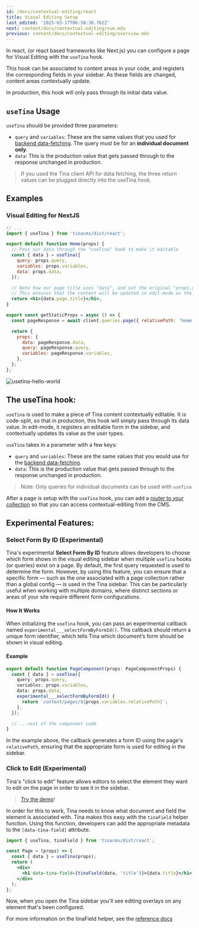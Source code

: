 ```yaml
---
id: /docs/contextual-editing/react
title: Visual Editing Setup
last_edited: '2025-03-17T06:50:30.762Z'
next: content/docs/contextual-editing/vue.mdx
previous: content/docs/contextual-editing/overview.mdx
---
```


<WarningCallout
  body="**Visual Editing Requirements –**
  before a page can be setup with visual editing, it first needs to be using [Tina's data-fetching](/docs/features/data-fetching/)."
/>

In react, (or react based frameworks like Next.js) you can configure a page for Visual Editing with the `useTina` hook.

This hook can be associated to content areas in your code, and registers the corresponding fields in your sidebar. As these fields are changed, content areas contextually update.

In production, this hook will only pass through its initial data value.

## `useTina` Usage

`useTina` should be provided three parameters:

- `query` and `variables`: These are the same values that you used for [backend data-fetching](/docs/features/data-fetching/). The query must be for an **individual document only**.
- `data`: This is the production value that gets passed through to the response unchanged in production.

> If you used the Tina client API for data fetching, the three return values can be plugged directly into the useTina hook.

## Examples

### Visual Editing for NextJS

```jsx
// ...
import { useTina } from 'tinacms/dist/react';

export default function Home(props) {
  // Pass our data through the "useTina" hook to make it editable
  const { data } = useTina({
    query: props.query,
    variables: props.variables,
    data: props.data,
  });

  // Note how our page title uses "data", and not the original "props.data".
  // This ensures that the content will be updated in edit-mode as the user types
  return <h1>{data.page.title}</h1>;
}

export const getStaticProps = async () => {
  const pageResponse = await client.queries.page({ relativePath: 'home.mdx' });

  return {
    props: {
      data: pageResponse.data,
      query: pageResponse.query,
      variables: pageResponse.variables,
    },
  };
};
```

![usetina-hello-world](/img/docs/contextual-editing/hello-world.png)

## The useTina hook:

`useTina` is used to make a piece of Tina content contextually editable. It is code-split, so that in production, this hook will simply pass through its data value. In edit-mode, it registers an editable form in the sidebar, and contextually updates its value as the user types.

`useTina` takes in a parameter with a few keys:

- `query` and `variables`: These are the same values that you would use for the [backend data-fetching](/docs/features/data-fetching/).
- `data`: This is the production value that gets passed through to the response unchanged in production.

> Note: Only queries for individual documents can be used with `useTina`

After a page is setup with the `useTina` hook, you can add a [router to your collection](/docs/contextual-editing/router) so that you can access contextual-editing from the CMS.

## Experimental Features:

### Select Form By ID (Experimental)

Tina's experimental **Select Form By ID** feature allows developers to choose which form shows in the visual editing sidebar when multiple `useTina` hooks (or queries) exist on a page. By default, the first query requested is used to determine the form. However, by using this feature, you can ensure that a specific form — such as the one associated with a page collection rather than a global config — is used in the Tina sidebar. This can be particularly useful when working with multiple domains, where distinct sections or areas of your site require different form configurations.

#### How It Works

When initializing the `useTina` hook, you can pass an experimental callback named `experimental___selectFormByFormId()`. This callback should return a unique form identifier, which tells Tina which document’s form should be shown in visual editing.

#### Example

```typescript
export default function PageComponent(props: PageComponentProps) {
  const { data } = useTina({
    query: props.query,
    variables: props.variables,
    data: props.data,
    experimental___selectFormByFormId() {
      return `content/pages/${props.variables.relativePath}`;
    },
  });

  // ...rest of the component code
}
```

In the example above, the callback generates a form ID using the page's `relativePath`, ensuring that the appropriate form is used for editing in the sidebar.

### Click to Edit (Experimental)

Tina's "click to edit" feature allows editors to select the element they want to edit on the page in order to see it in the sidebar.

<WebmEmbed embedSrc="/video/quick-edit-demo.webm" />

> [Try the demo](https://demo.tina.io/admin#/~)!

In order for this to work, Tina needs to know what document and field the
element is associated with. Tina makes this easy with the `tinaField` helper
function. Using this function, developers can add the appropriate metadata
to the `[data-tina-field]` attribute.

```jsx
import { useTina, tinaField } from 'tinacms/dist/react';

const Page = (props) => {
  const { data } = useTina(props);
  return (
    <div>
      <h1 data-tina-field={tinaField(data, 'title')}>{data.title}</h1>
    </div>
  );
};
```

Now, when you open the Tina sidebar you'll see editing overlays on any element
that's been configured.

For more information on the tinaField helper, see the [reference docs](/docs/contextual-editing/tinafield)
